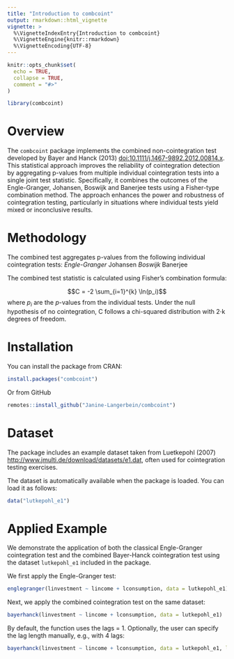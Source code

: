 ```yaml
---
title: "Introduction to combcoint"
output: rmarkdown::html_vignette
vignette: >
  %\VignetteIndexEntry{Introduction to combcoint}
  %\VignetteEngine{knitr::rmarkdown}
  %\VignetteEncoding{UTF-8}
---
```


```r
knitr::opts_chunk$set(
  echo = TRUE,
  collapse = TRUE,
  comment = "#>"
)
```

```r
library(combcoint)
```

# Overview
The `combcoint` package implements the combined non-cointegration test developed by Bayer and Hanck (2013) <doi:10.1111/j.1467-9892.2012.00814.x>. This statistical approach improves the reliability of cointegration detection by aggregating p-values from multiple individual cointegration tests into a single joint test statistic. Specifically, it combines the outcomes of the Engle-Granger, Johansen, Boswijk and Banerjee tests using a Fisher-type combination method. The approach enhances the power and robustness of cointegration testing, particularly in situations where individual tests yield mixed or inconclusive results.

# Methodology
The combined test aggregates p-values from the following individual cointegration tests:
*Engle-Granger
*Johansen
*Boswijk
*Banerjee

The combined test statistic is calculated using Fisher’s combination formula:

$$C = -2 \sum_{i=1}^{k} \ln(p_i)$$
where $p_i$ are the $p$-values from the individual tests. Under the null hypothesis of no cointegration, C follows a chi-squared distribution with 2$\cdot$k degrees of freedom.

# Installation
You can install the package from CRAN:
```r
install.packages("combcoint")
```

Or from GitHub
```r
remotes::install_github("Janine-Langerbein/combcoint")
```


# Dataset
The package includes an example dataset taken from Luetkepohl (2007) <http://www.jmulti.de/download/datasets/e1.dat>, often used for cointegration testing exercises.

The dataset is automatically available when the package is loaded. You can load it as follows:
```r
data("lutkepohl_e1")
```

# Applied Example
We demonstrate the application of both the classical Engle-Granger cointegration test and the combined Bayer-Hanck cointegration test using the dataset `lutkepohl_e1` included in the package.

We first apply the Engle-Granger test:
```r
englegranger(linvestment ~ lincome + lconsumption, data = lutkepohl_e1)
```

Next, we apply the combined cointegration test on the same dataset:
```r
bayerhanck(linvestment ~ lincome + lconsumption, data = lutkepohl_e1)
```
By default, the function uses the lags = 1. Optionally, the user can specify the lag length manually, e.g., with 4 lags:
```r
bayerhanck(linvestment ~ lincome + lconsumption, data = lutkepohl_e1, lags = 4)
```
